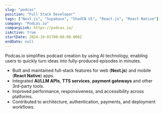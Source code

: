```yaml
---
slug: "podcas"
position: "Full Stack Developer"
tags: ["Next.js", "Supabase", "ShadCN UI", "React.js", "React Native"]
company: "Podcas.io"
companyLink: https://podcas.io/
isActive: true
startDate: 2024-10-01T00:00:00.000Z
endDate: null
---
```


Podcas.io simplifies podcast creation by using AI technology, enabling users to quickly turn ideas into fully-produced episodes in minutes.

- Built and maintained full-stack features for web (**Next.js**) and mobile (**React Native**) apps.
- Integrated **AI/LLM APIs**, **TTS services**, **payment gateways** and other 3rd-party tools.
- Improved performance, responsiveness, and accessibility across platforms.
- Contributed to architecture, authentication, payments, and deployment workflows.
